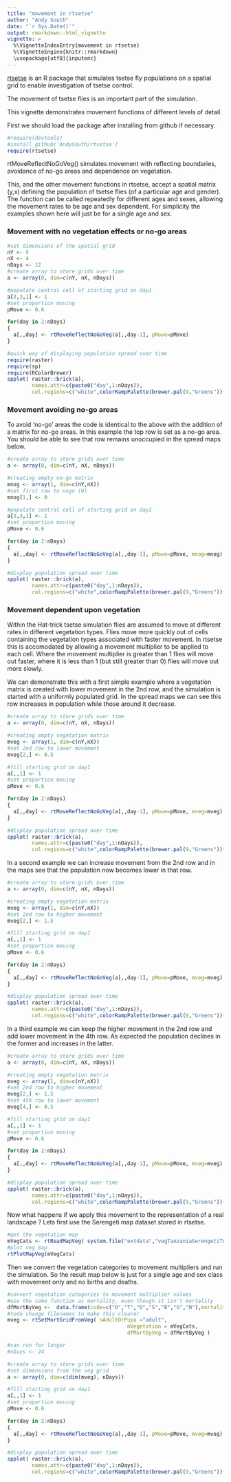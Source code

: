 ```yaml
---
title: "movement in rtsetse"
author: "Andy South"
date: "`r Sys.Date()`"
output: rmarkdown::html_vignette
vignette: >
  %\VignetteIndexEntry{movement in rtsetse}
  %\VignetteEngine{knitr::rmarkdown}
  \usepackage[utf8]{inputenc}
---
```


[rtsetse](https://github.com/AndySouth/rtsetse) is an R package that simulates tsetse fly populations on a spatial grid to enable investigation of tsetse control.   

The movement of tsetse flies is an important part of the simulation.   

This vignette demonstrates movement functions of different levels of detail.

First we should load the package after installing from github if necessary.
```r
#require(devtools)    
#install_github('AndySouth/rtsetse')
require(rtsetse)
```

rtMoveReflectNoGoVeg() simulates movement with reflecting boundaries, avoidance of no-go areas and dependence on vegetation.

This, and the other movement functions in rtsetse, accept a spatial matrix (y,x) defining the population of tsetse flies (of a particular age and gender). The function can be called repeatedly for different ages and sexes, allowing the movement rates to be age and sex dependent. For simplicity the examples shown here will just be for a single age and sex.

### Movement with no vegetation effects or no-go areas

```r

#set dimensions of the spatial grid
nY <- 5
nX <- 4
nDays <- 12
#create array to store grids over time
a <- array(0, dim=c(nY, nX, nDays))

#populate central cell of starting grid on day1
a[3,3,1] <- 1
#set proportion moving
pMove <- 0.6

for(day in 2:nDays)
{
  a[,,day] <- rtMoveReflectNoGoVeg(a[,,day-1], pMove=pMove)  
}

#quick way of displaying population spread over time
require(raster)
require(sp)
require(RColorBrewer)
spplot( raster::brick(a), 
        names.attr=c(paste0("day",1:nDays)), 
        col.regions=c("white",colorRampPalette(brewer.pal(9,"Greens"))(99)) )
```


### Movement avoiding no-go areas

To avoid 'no-go' areas the code is identical to the above with the addition of a matrix for no-go areas. In this example the top row is set as a no-go area. You should be able to see that row remains unoccupied in the spread maps below. 

```r

#create array to store grids over time
a <- array(0, dim=c(nY, nX, nDays))

#creating empty no-go matrix
mnog <- array(1, dim=c(nY,nX))
#set first row to nogo (0)
mnog[1,] <- 0

#populate central cell of starting grid on day1
a[3,3,1] <- 1
#set proportion moving
pMove <- 0.6

for(day in 2:nDays)
{
  a[,,day] <- rtMoveReflectNoGoVeg(a[,,day-1], pMove=pMove, mnog=mnog)  
}

#display population spread over time
spplot( raster::brick(a), 
        names.attr=c(paste0("day",1:nDays)), 
        col.regions=c("white",colorRampPalette(brewer.pal(9,"Greens"))(99)) )
```


### Movement dependent upon vegetation

Within the Hat-trick tsetse simulation flies are assumed to move at different rates in different vegetation types. Flies move more quickly out of cells containing the vegetation types associated with faster movement. In rtsetse this is accomodated by allowing a movement multiplier to be applied to each cell. Where the movement multiplier is greater than 1 flies will move out faster, where it is less than 1 (but still greater than 0) flies will move out more slowly.

We can demonstrate this with a first simple example where a vegetation matrix is created with lower movement in the 2nd row, and the simulation is started with a uniformly populated grid. In the spread maps we can see this row increases in population while those around it decrease.

```r

#create array to store grids over time
a <- array(0, dim=c(nY, nX, nDays))

#creating empty vegetation matrix
mveg <- array(1, dim=c(nY,nX))
#set 2nd row to lower movement
mveg[2,] <- 0.5

#fill starting grid on day1
a[,,1] <- 1
#set proportion moving
pMove <- 0.6

for(day in 2:nDays)
{
  a[,,day] <- rtMoveReflectNoGoVeg(a[,,day-1], pMove=pMove, mveg=mveg)  
}

#display population spread over time
spplot( raster::brick(a), 
        names.attr=c(paste0("day",1:nDays)), 
        col.regions=c("white",colorRampPalette(brewer.pal(9,"Greens"))(99)) )
```

In a second example we can increase movement from the 2nd row and in the maps see that the population now becomes lower in that row.

```r

#create array to store grids over time
a <- array(0, dim=c(nY, nX, nDays))

#creating empty vegetation matrix
mveg <- array(1, dim=c(nY,nX))
#set 2nd row to higher movement
mveg[2,] <- 1.5

#fill starting grid on day1
a[,,1] <- 1
#set proportion moving
pMove <- 0.6

for(day in 2:nDays)
{
  a[,,day] <- rtMoveReflectNoGoVeg(a[,,day-1], pMove=pMove, mveg=mveg)  
}

#display population spread over time
spplot( raster::brick(a), 
        names.attr=c(paste0("day",1:nDays)), 
        col.regions=c("white",colorRampPalette(brewer.pal(9,"Greens"))(99)) )
```

In a third example we can keep the higher movement in the 2nd row and add lower movement in the 4th row. As expected the population declines in the former and increases in the latter.

```r
#create array to store grids over time
a <- array(0, dim=c(nY, nX, nDays))

#creating empty vegetation matrix
mveg <- array(1, dim=c(nY,nX))
#set 2nd row to higher movement
mveg[2,] <- 1.5
#set 4th row to lower movement
mveg[4,] <- 0.5

#fill starting grid on day1
a[,,1] <- 1
#set proportion moving
pMove <- 0.6

for(day in 2:nDays)
{
  a[,,day] <- rtMoveReflectNoGoVeg(a[,,day-1], pMove=pMove, mveg=mveg)  
}

#display population spread over time
spplot( raster::brick(a), 
        names.attr=c(paste0("day",1:nDays)), 
        col.regions=c("white",colorRampPalette(brewer.pal(9,"Greens"))(99)) )
```

Now what happens if we apply this movement to the representation of a real landscape ? Lets first use the Serengeti map dataset stored in rtsetse.

```r

#get the vegetation map
mVegCats <- rtReadMapVeg( system.file("extdata","vegTanzaniaSerengetiTorr1km.txt", package="rtsetse"))
#plot veg map
rtPlotMapVeg(mVegCats)

```

Then we convert the vegetation categories to movement multipliers and run the simulation. So the result map below is just for a single age and sex class with movement only and no births and deaths.

```r

#convert vegetation categories to movement multiplier values
#use the same function as mortality, even though it isn't mortality
dfMortByVeg <-  data.frame(code=c("D","T","O","S","B","G","N"),mortality=c(1.5,1.2,0.9,0.8,0.7,0.6,0.5))
#todo change filenames to make this clearer
mveg <- rtSetMortGridFromVeg( sAdultOrPupa ="adult",
                                       mVegetation = mVegCats,
                                       dfMortByVeg = dfMortByVeg )

#can run for longer
#nDays <- 24

#create array to store grids over time
#set dimensions from the veg grid
a <- array(0, dim=c(dim(mveg), nDays))

#fill starting grid on day1
a[,,1] <- 1
#set proportion moving
pMove <- 0.6

for(day in 2:nDays)
{
  a[,,day] <- rtMoveReflectNoGoVeg(a[,,day-1], pMove=pMove, mveg=mveg)  
}

#display population spread over time
spplot( raster::brick(a), 
        names.attr=c(paste0("day",1:nDays)), 
        col.regions=c("white",colorRampPalette(brewer.pal(9,"Greens"))(99)) )
```



